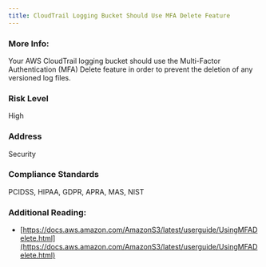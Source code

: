 ```yaml
---
title: CloudTrail Logging Bucket Should Use MFA Delete Feature
---
```


### More Info:

Your AWS CloudTrail logging bucket should use the Multi-Factor Authentication (MFA) Delete feature in order to prevent the deletion of any versioned log files.

### Risk Level

High

### Address

Security

### Compliance Standards

PCIDSS, HIPAA, GDPR, APRA, MAS, NIST

### Additional Reading:

- [https://docs.aws.amazon.com/AmazonS3/latest/userguide/UsingMFADelete.html](https://docs.aws.amazon.com/AmazonS3/latest/userguide/UsingMFADelete.html)
